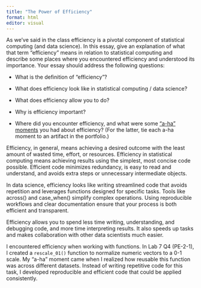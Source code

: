 ```yaml
---
title: "The Power of Efficiency"
format: html
editor: visual
---
```


As we’ve said in the class efficiency is a pivotal component of statistical computing (and data science). In this essay, give an explanation of what that term “efficiency” means in relation to statistical computing and describe some places where you encountered efficiency and understood its importance. Your essay should address the following questions:

-   What is the definition of “efficiency”?

-   What does efficiency look like in statistical computing / data science?

-   What does efficiency allow you to do?

-   Why is efficiency important?

-   Where did you encounter efficiency, and what were some [“a-ha” moments](https://www.merriam-webster.com/dictionary/aha%20moment) you had about efficiency? (For the latter, tie each a-ha moment to an artifact in the portfolio.)

Efficiency, in general, means achieving a desired outcome with the least amount of wasted time, effort, or resources. Efficiency in statistical computing means achieving results using the simplest, most concise code possible. Efficient code minimizes redundancy, is easy to read and understand, and avoids extra steps or unnecessary intermediate objects.

In data science, efficiency looks like writing streamlined code that avoids repetition and leverages functions designed for specific tasks. Tools like across() and case_when() simplify complex operations. Using reproducible workflows and clear documentation ensure that your process is both efficient and transparent.

Efficiency allows you to spend less time writing, understanding, and debugging code, and more time interpreting results. It also speeds up tasks and makes collaboration with other data scientists much easier.

I encountered efficiency when working with functions. In Lab 7 Q4 (PE-2-1), I created a `rescale_01()` function to normalize numeric vectors to a 0-1 scale. My "a-ha" moment came when I realized how reusable this function was across different datasets. Instead of writing repetitive code for this task, I developed reproducible and efficient code that could be applied consistently.
